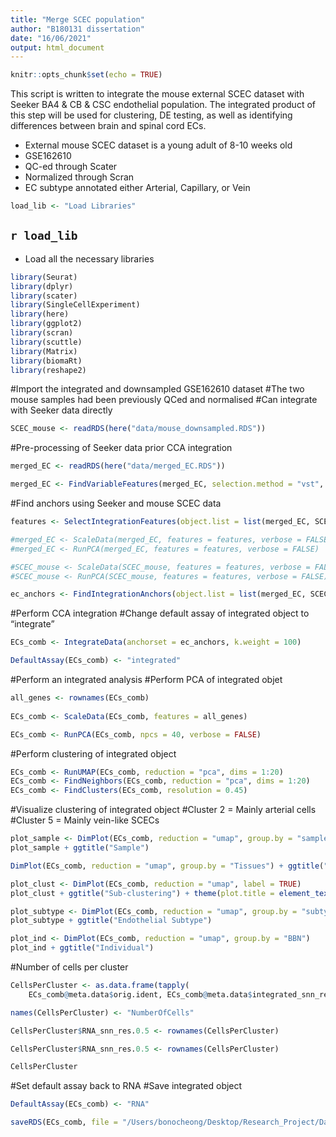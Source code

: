 ```yaml
---
title: "Merge SCEC population"
author: "B180131 dissertation"
date: "16/06/2021"
output: html_document
---
```


```r
knitr::opts_chunk$set(echo = TRUE)
```

This script is written to integrate the mouse external SCEC dataset with Seeker BA4 & CB & CSC endothelial population. The integrated product of this step will be used for clustering, DE testing, as well as identifying differences between brain and spinal cord ECs.

* External mouse SCEC dataset is a young adult of 8-10 weeks old
* GSE162610
* QC-ed through Scater
* Normalized through Scran
* EC subtype annotated either Arterial, Capillary, or Vein


```r
load_lib <- "Load Libraries"
```
## `r load_lib`
* Load all the necessary libraries

```r
library(Seurat) 
library(dplyr)
library(scater)
library(SingleCellExperiment)
library(here)
library(ggplot2)
library(scran)
library(scuttle)
library(Matrix)
library(biomaRt)
library(reshape2)
```


#Import the integrated and downsampled GSE162610 dataset
#The two mouse samples had been previously QCed and normalised
#Can integrate with Seeker data directly
```r
SCEC_mouse <- readRDS(here("data/mouse_downsampled.RDS"))
```


#Pre-processing of Seeker data prior CCA integration 
```r
merged_EC <- readRDS(here("data/merged_EC.RDS"))

merged_EC <- FindVariableFeatures(merged_EC, selection.method = "vst", nfeatures = 2000) #Find Top 2000 HVGs
```


#Find anchors using Seeker and mouse SCEC data
```r
features <- SelectIntegrationFeatures(object.list = list(merged_EC, SCEC_mouse))

#merged_EC <- ScaleData(merged_EC, features = features, verbose = FALSE)
#merged_EC <- RunPCA(merged_EC, features = features, verbose = FALSE)

#SCEC_mouse <- ScaleData(SCEC_mouse, features = features, verbose = FALSE)
#SCEC_mouse <- RunPCA(SCEC_mouse, features = features, verbose = FALSE)

ec_anchors <- FindIntegrationAnchors(object.list = list(merged_EC, SCEC_mouse), anchor.features = features, normalization.method = "LogNormalize", reduction = "cca", k.filter = 200, k.anchor = 5)
```


#Perform CCA integration
#Change default assay of integrated object to "integrate"
```r
ECs_comb <- IntegrateData(anchorset = ec_anchors, k.weight = 100)

DefaultAssay(ECs_comb) <- "integrated"
```



#Perform an integrated analysis
#Perform PCA of integrated objet
```r
all_genes <- rownames(ECs_comb)
        
ECs_comb <- ScaleData(ECs_comb, features = all_genes)

ECs_comb <- RunPCA(ECs_comb, npcs = 40, verbose = FALSE)
```


#Perform clustering of integrated object
```r
ECs_comb <- RunUMAP(ECs_comb, reduction = "pca", dims = 1:20)
ECs_comb <- FindNeighbors(ECs_comb, reduction = "pca", dims = 1:20)
ECs_comb <- FindClusters(ECs_comb, resolution = 0.45)
```


#Visualize clustering of integrated object
#Cluster 2 = Mainly arterial cells 
#Cluster 5 = Mainly vein-like SCECs
```r
plot_sample <- DimPlot(ECs_comb, reduction = "umap", group.by = "sample")
plot_sample + ggtitle("Sample")

DimPlot(ECs_comb, reduction = "umap", group.by = "Tissues") + ggtitle("BEC + SCEC") + theme(plot.title = element_text(hjust = 0.5))

plot_clust <- DimPlot(ECs_comb, reduction = "umap", label = TRUE)
plot_clust + ggtitle("Sub-clustering") + theme(plot.title = element_text(hjust=0.5))

plot_subtype <- DimPlot(ECs_comb, reduction = "umap", group.by = "subtype")
plot_subtype + ggtitle("Endothelial Subtype")

plot_ind <- DimPlot(ECs_comb, reduction = "umap", group.by = "BBN")
plot_ind + ggtitle("Individual")
```


#Number of cells per cluster
```r
CellsPerCluster <- as.data.frame(tapply(
    ECs_comb@meta.data$orig.ident, ECs_comb@meta.data$integrated_snn_res.0.45, function(x) length(x) ))

names(CellsPerCluster) <- "NumberOfCells"

CellsPerCluster$RNA_snn_res.0.5 <- rownames(CellsPerCluster)

CellsPerCluster$RNA_snn_res.0.5 <- rownames(CellsPerCluster)

CellsPerCluster
```


#Set default assay back to RNA
#Save integrated object
```r
DefaultAssay(ECs_comb) <- "RNA"

saveRDS(ECs_comb, file = "/Users/bonocheong/Desktop/Research_Project/Datasets/Dissertation/data/int_ECs.RDS")
```
